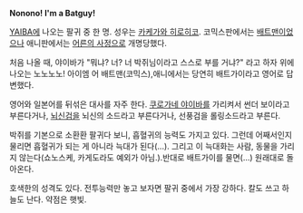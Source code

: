 '''Nonono! I'm a Batguy!'''

[[YAIBA]]에 나오는 팔귀 중 한 명. 성우는 [[카케가와 히로히코]]. 코믹스판에서는 [[배트맨]]이었으나 애니판에서는 [[어른의 사정]]으로 개명당했다. 

처음 나올 때, 야이바가 "뭐냐? 너? 너 박쥐님이라고 스스로 부를 거냐?" 라고 하자 위에 나오는 노노노노! 아이엠 어 배트맨(코믹스),애니에서는 당연히 배트가이라고 영어로 답변했다.

영어와 일본어를 뒤섞은 대사를 자주 한다. [[쿠로가네 야이바]]를 가리켜서 썬더 보이라고 부른다거나, [[뇌신검]]을 뇌신의 소드라고 부른다거나, 선풍검을 롤링소드라고 부른다.

박쥐를 기본으로 소환환 팔귀다 보니, 흡혈귀의 능력도 가지고 있다. 그런데 어째서인지 물리면 흡혈귀가 되는 게 아니라 늑대가 된다(...). 그리고 이 늑대화는 사람, 동물을 가리지 않는다(쇼노스케, 카게도라도 예외가 아님.).반대로 배트가이를 물면(...) 원래대로 돌아온다.

호색한의 성격도 있다. 전투능력만 놓고 보자면 팔귀 중에서 가장 강하다. 칼도 쓰고 하늘도 난다. 약점은 햇빛.

